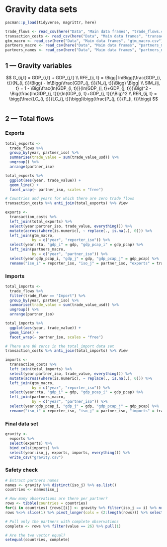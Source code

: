 # Gravity data sets

```r
pacman::p_load(tidyverse, magrittr, here)
```

```r
trade_flows <- read_csv(here("Data", "Main data frames", "trade_flows.csv"))
transaction_costs <- read_csv(here("Data", "Main data frames", "transaction_costs.csv"))
gtm_macro <- read_csv(here("Data", "Main data frames", "gtm_macro.csv"))
partners_macro <- read_csv(here("Data", "Main data frames", "partners_macro.csv"))
partners_names <- read_csv(here("Data", "Main data frames", "partners_names.csv"))
```

## 1 --- Gravity variables

$$
G_{ij,t} = GDP_{i,t} + GDP_{j,t} \\
RFE_{ij, t} = \Bigg| ln\Bigg(\frac{GDP_{i, t}}{N_{i, t}}\Bigg) - ln\Bigg(\frac{GDP_{j, t}}{N_{j, t}}\Bigg) \Bigg| \\
SIM_{ij, t} = 1 - \Big(\frac{ln(GDP_{i, t})}{ln(GDP_{i, t}+GDP_{j, t})}\Big)^2 - \Big(\frac{ln(GDP_{j, t})}{ln(GDP_{i, t}+GDP_{j, t})}\Big)^2 \\
RER_{ij, t} = \bigg(\frac{LC_{i, t}}{LC_{j, t}}\bigg)\bigg(\frac{P_{j, t}}{P_{i, t}}\bigg)
$$

```r

```

## 2 --- Total flows

### Exports

```r
total_exports <- 
  trade_flows %>% 
  group_by(year, partner_iso) %>% 
  summarise(trade_value = sum(trade_value_usd)) %>% 
  ungroup() %>% 
  arrange(partner_iso)
```

```r
total_exports %>% 
  ggplot(aes(year, trade_value)) +
  geom_line() +
  facet_wrap(~ partner_iso, scales = "free")
```

```r
# Countries and years for which there are zero trade flows
transaction_costs %>% anti_join(total_exports) %>% View
```

```r
exports <- 
  transaction_costs %>% 
  left_join(total_exports) %>% 
  select(year:partner_iso, trade_value, everything()) %>% 
  mutate(across(where(is.numeric), ~ replace(., is.na(.), 0))) %>% 
  left_join(gtm_macro, 
            by = c("year", "reporter_iso")) %>% 
  select(year:rta, "gdp_i" = gdp, "gdp_pcap_i" = gdp_pcap) %>% 
  left_join(partners_macro, 
            by = c("year", "partner_iso")) %>% 
  select(year:gdp_pcap_i, "gdp_j" = gdp, "gdp_pcap_j" = gdp_pcap) %>% 
  rename("iso_i" = reporter_iso, "iso_j" = partner_iso, "exports" = trade_value)
```

### Imports

```r
total_imports <- 
  trade_flows %>% 
  filter(trade_flow == "Import") %>% 
  group_by(year, partner_iso) %>% 
  summarise(trade_value = sum(trade_value_usd)) %>% 
  ungroup() %>% 
  arrange(partner_iso)
```

```r
total_imports %>% 
  ggplot(aes(year, trade_value)) +
  geom_line() +
  facet_wrap(~ partner_iso, scales = "free")
```

```r
# There are 80 zeros in the total_import data set
transaction_costs %>% anti_join(total_imports) %>% View
```

```r
imports <- 
  transaction_costs %>% 
  left_join(total_imports) %>% 
  select(year:partner_iso, trade_value, everything()) %>% 
  mutate(across(where(is.numeric), ~ replace(., is.na(.), 0))) %>% 
  left_join(gtm_macro, 
            by = c("year", "reporter_iso")) %>% 
  select(year:rta, "gdp_i" = gdp, "gdp_pcap_i" = gdp_pcap) %>% 
  left_join(partners_macro, 
            by = c("year", "partner_iso")) %>% 
  select(year:gdp_pcap_i, "gdp_j" = gdp, "gdp_pcap_j" = gdp_pcap) %>% 
  rename("iso_i" = reporter_iso, "iso_j" = partner_iso, "imports" = trade_value)
```

### Final data set

```r
gravity <- 
  exports %>% 
  select(exports) %>%
  bind_cols(imports) %>% 
  select(year:iso_j, exports, imports, everything()) %>% 
  write_csv("gravity.csv")
```

### Safety check

```r
# Extract partners names
names <- gravity %>% distinct(iso_j) %>% as.list()
countries <- names$iso_j

# How many observations are there per partner?
rows <- tibble(countries = countries)
for(i in countries) {rows[[i]] <- gravity %>% filter(iso_j == i) %>% nrow()}
rows %<>% slice(1) %>% pivot_longer(cols = (2:length(rows))) %>% select(-countries)

# Pull only the partners with complete observations
complete <- rows %>% filter(value == 26) %>% pull(1)

# Are the two vector equal?
setequal(countries, complete)
```
